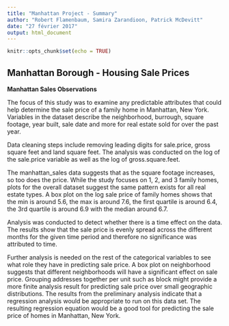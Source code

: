 ```yaml
---
title: "Manhattan Project - Summary"
author: "Robert Flamenbaum, Samira Zarandioon, Patrick McDevitt"
date: "27 février 2017"
output: html_document
---
```


```r
knitr::opts_chunk$set(echo = TRUE)
```

## Manhattan Borough - Housing Sale Prices  
  
__Manhattan Sales Observations__  
  
The focus of this study was to examine any predictable attributes that could help determine the sale price of a family home in Manhattan, New York. Variables in the dataset describe the neighborhood, burrough, square footage, year built, sale date and more for real estate sold for over the past year.  

Data cleaning steps include removing leading digits for sale.price, gross square feet and land square feet. The analysis was conducted on the log of the sale.price variable as well as the log of gross.square.feet.  

The manhattan_sales data suggests that as the square footage increases, so too does the price. While the study focuses on 1, 2, and 3 family homes, plots for the overall dataset suggest the same pattern exists for all real estate types. A box plot on the log sale price of family homes shows that the min is around 5.6, the max is around 7.6, the first quartile is around 6.4, the 3rd quartile is around 6.9 with the median around 6.7.  

Analysis was conducted to detect whether there is a time effect on the data. The results show that the sale price is evenly spread across the different months for the given time period and therefore no significance was attributed to time.  

Further analysis is needed on the rest of the categorical variables to see what role they have in predicting sale price. A box plot on neighborhood suggests that different neighborhoods will have a significant effect on sale price. Grouping addresses together per unit such as block might provide a more finite analysis result for predicting sale price over small geographic distributions. The results from the preliminary analysis indicate that a regression analysis would be appropriate to run on this data set. The resulting regression equation would be a good tool for predicting the sale price of homes in Manhattan, New York.   


